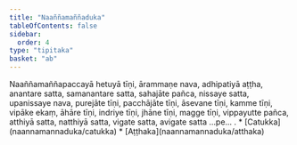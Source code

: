 ```yaml
---
title: "Naaññamaññaduka"
tableOfContents: false
sidebar:
  order: 4
type: "tipitaka"
basket: "ab"
---
```



<DynamicBreadcrumb />

<Division number="500">

<Paragraph number="1722">
Naaññamaññapaccayā hetuyā tīṇi, ārammaṇe nava, adhipatiyā aṭṭha, anantare satta, samanantare satta, sahajāte pañca, nissaye satta, upanissaye nava, purejāte tīṇi, pacchājāte tīṇi, āsevane tīṇi, kamme tīṇi, vipāke ekaṃ, āhāre tīṇi, indriye tīṇi, jhāne tīṇi, magge tīṇi, vippayutte pañca, atthiyā satta, natthiyā satta, vigate satta, avigate satta …pe… .

</Paragraph>
</Division>

<TableOfContents>
* [Catukka](naannamannaduka/catukka)
* [Aṭṭhaka](naannamannaduka/atthaka)
</TableOfContents>